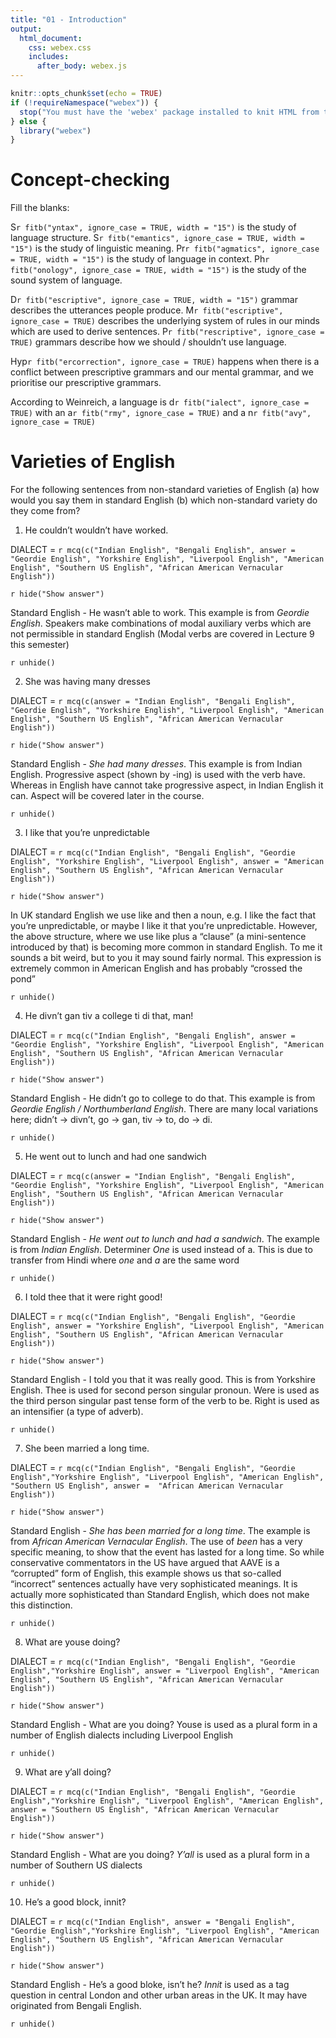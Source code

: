 ```yaml
---
title: "01 - Introduction"
output:
  html_document:
    css: webex.css
    includes:
      after_body: webex.js
---
```


```r
knitr::opts_chunk$set(echo = TRUE)
if (!requireNamespace("webex")) {
  stop("You must have the 'webex' package installed to knit HTML from this template.\n   devtools::install_github(\"dalejbarr/webex\")")
} else {
  library("webex")
}
```

# Concept-checking

Fill the blanks:

S`r fitb("yntax", ignore_case = TRUE, width = "15")` is the study of language structure. S`r fitb("emantics", ignore_case = TRUE, width = "15")` is the study of linguistic meaning. Pr`r fitb("agmatics", ignore_case = TRUE, width = "15")` is the study of language in context. Ph`r fitb("onology", ignore_case = TRUE, width = "15")` is the study of the sound system of language.

D`r fitb("escriptive", ignore_case = TRUE, width = "15")` grammar describes the utterances people produce. M`r fitb("escriptive", ignore_case = TRUE)` describes the underlying system of rules in our minds which are used to derive sentences.  P`r fitb("rescriptive", ignore_case = TRUE)` grammars describe how we should / shouldn't use language.

Hyp`r fitb("ercorrection", ignore_case = TRUE)` happens when there is a conflict between prescriptive grammars and our mental grammar, and we prioritise our prescriptive grammars.

According to Weinreich, a language is  d`r fitb("ialect", ignore_case = TRUE)` with an  a`r fitb("rmy", ignore_case = TRUE)` and a  n`r fitb("avy", ignore_case = TRUE)`

# Varieties of English

For the following sentences from non-standard varieties of English (a) how would you say them in standard English (b) which non-standard variety do they come from?
 
1. He couldn't wouldn't have worked.

DIALECT = `r mcq(c("Indian English", "Bengali English", answer = "Geordie English", "Yorkshire English", "Liverpool English", "American English", "Southern US English", "African American Vernacular English"))`

`r hide("Show answer")`

Standard English - He wasn’t able to work. This example is from _Geordie English_. Speakers make combinations of modal auxiliary verbs which are not permissible in standard English (Modal verbs are covered in Lecture 9 this semester)

`r unhide()` <br>

2. She was having many dresses

DIALECT = `r mcq(c(answer = "Indian English", "Bengali English", "Geordie English", "Yorkshire English", "Liverpool English", "American English", "Southern US English", "African American Vernacular English"))`

`r hide("Show answer")`

Standard English - _She had many dresses_. This example is from Indian English. Progressive aspect (shown by -ing) is used with the verb have. Whereas in English have cannot take progressive aspect, in Indian English it can. Aspect will be covered later in the course.

`r unhide()` <br>

3. I like that you're unpredictable

DIALECT = `r mcq(c("Indian English", "Bengali English", "Geordie English", "Yorkshire English", "Liverpool English", answer = "American English", "Southern US English", "African American Vernacular English"))`

`r hide("Show answer")`

In UK standard English we use like and then a noun, e.g. I like the fact that you’re unpredictable, or maybe I like it that you’re unpredictable. However, the above structure, where we use like plus a "clause" (a mini-sentence introduced by that) is becoming more common in standard English. To me it sounds a bit weird, but to you it may sound fairly normal. This expression is extremely common in American English and has probably "crossed the pond"

`r unhide()` <br>


4. He divn't gan tiv a college ti di that, man!

DIALECT = `r mcq(c("Indian English", "Bengali English", answer = "Geordie English", "Yorkshire English", "Liverpool English", "American English", "Southern US English", "African American Vernacular English"))`

`r hide("Show answer")`

Standard English - He didn’t go to college to do that. This example is from _Geordie English / Northumberland English_. There are many local variations here; didn’t → divn’t, go → gan, tiv → to, do → di.

`r unhide()` <br>

5. He went out to lunch and had one sandwich

DIALECT = `r mcq(c(answer = "Indian English", "Bengali English", "Geordie English", "Yorkshire English", "Liverpool English", "American English", "Southern US English", "African American Vernacular English"))`

`r hide("Show answer")`

Standard English - _He went out to lunch and had a sandwich_. The example is from _Indian English_. Determiner _One_ is used instead of a. This is due to transfer from Hindi where _one_ and _a_ are the same word

`r unhide()` <br>

6. I told thee that it were right good!

DIALECT = `r mcq(c("Indian English", "Bengali English", "Geordie English", answer = "Yorkshire English", "Liverpool English", "American English", "Southern US English", "African American Vernacular English"))`

`r hide("Show answer")`

Standard English - I told you that it was really good. This is from Yorkshire English. Thee is used for second person singular pronoun. Were is used as the third person singular past tense form of the verb to be. Right is used as an intensifier (a type of adverb).

`r unhide()` <br>

7. She been married a long time.

DIALECT = `r mcq(c("Indian English", "Bengali English", "Geordie English","Yorkshire English", "Liverpool English", "American English", "Southern US English", answer =  "African American Vernacular English"))`

`r hide("Show answer")`

Standard English - _She has been married for a long time_. The example is from _African American Vernacular English_. The use of _been_ has a very specific meaning, to show that the event has lasted for a long time. So while conservative commentators in the US have argued that AAVE is a "corrupted" form of English, this example shows us that so-called "incorrect" sentences actually have very sophisticated meanings. It is actually more sophisticated than Standard English, which does not make this distinction.

`r unhide()` <br>

8. What are youse doing?

DIALECT = `r mcq(c("Indian English", "Bengali English", "Geordie English","Yorkshire English", answer = "Liverpool English", "American English", "Southern US English", "African American Vernacular English"))`

`r hide("Show answer")`

Standard English - What are you doing? Youse is used as a plural form in a number of English dialects including Liverpool English

`r unhide()` <br>

9. What are y'all doing?

DIALECT = `r mcq(c("Indian English", "Bengali English", "Geordie English","Yorkshire English", "Liverpool English", "American English", answer = "Southern US English", "African American Vernacular English"))`

`r hide("Show answer")`

Standard English - What are you doing? _Y’all_ is used as a plural form in a number of Southern US dialects

`r unhide()` <br>

10. He's a good block, innit?

DIALECT = `r mcq(c("Indian English", answer = "Bengali English", "Geordie English","Yorkshire English", "Liverpool English", "American English", "Southern US English", "African American Vernacular English"))`

`r hide("Show answer")`

Standard English - He’s a good bloke, isn’t he? _Innit_ is used as a tag question in central London and other urban areas in the UK. It may have originated from Bengali English.

`r unhide()` <br>


